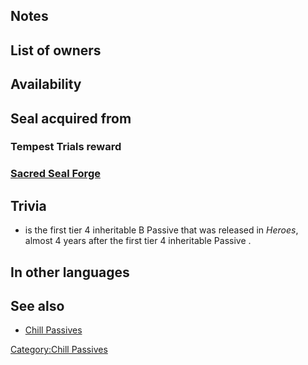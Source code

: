 {{Passive
|name=Chill Def/Res
|type=B
|exclusive=0
|canUseMove={{MoveList|All}}
|canUseWeapon={{WeaponList|All}}
|intID=2406
|sort=14590
|value=4
|timingID=8
|abilityID=89
|randomTimestamp=2021-02-18T07:00:00Z
|randomMinLv=26
|randomMaxLv=35
|properties=random_owner
|1name=Chill Def/Res 1
|alt1name=Chill Def Res 1
|1tagid=SID_守備魔防の封印1
|1effect=At start of turn, inflicts Def/Res-3 on foe on the enemy team with the highest Def+Res total through its next action.
|1required=Chill Def 1;Chill Res 1
|1cost=120
|1promotionRarity=5
|1promotionTier=1
|2name=Chill Def/Res 2
|alt2name=Chill Def Res 2
|2tagid=SID_守備魔防の封印2
|2effect=At start of turn, inflicts Def/Res-5 on foe on the enemy team with the highest Def+Res total through its next action.
|2next=-
|3name=Chill Def/Res 3
|alt3name=Chill Def Res 3
|3tagid=SID_守備魔防の封印3
|3cost=300
|3effect=At start of turn, inflicts Def/Res-6 on foe on the enemy team with the highest Def+Res total and foes within 2 spaces of that foe through their next actions.
|2cost=240
}}
==Notes==
{{SelectStat|Def+Res}}
{{Penalties}}
==List of owners==
{{Skill Hero List}}
==Availability==
{{PassiveFocusList}}
{{PassiveDistributionList}}
{{PassiveCombatManualList}}
==Seal acquired from==
===Tempest Trials reward===
{{Tempest Trials seal reward}}
===[[Sacred Seal Forge]]===
{{SealCosts
|seals=Chill Def/Res 1;Chill Def/Res 2
|badgeColor=Transparent
|costs1=20;100;40
|costs2=400;1000;100
}}
==Trivia==
* {{St|Chill Def/Res 3}} is the first tier 4 inheritable B Passive that was released in ''Heroes'', almost 4 years after the first tier 4 inheritable Passive {{St|Death Blow 4}}. 
==In other languages==
{{OtherLanguages
|english=Chill Def/Res
|japanese=守備魔防の封印
|german=Ver./Res.-Brem.
|spanishEU=Gelidez Def/Res
|spanishLA=Gelid. Def./Res.
|french=Gel Déf/Rés
|italian=Dif/Res gelanti
|chineseTW=防守魔防封殺
|portuguese=Def./Res. gelad.
}}
==See also==
{{See also skills|cond=(Description LIKE '%at start of turn, inflict%-%enemy%highest%' OR Description LIKE '%at start of turn, inflict%-%enemy%lowest%') AND Exclusive='1'}}
* [[Skill families#Chill|Chill Passives]]
{{Seals Navbox}}
{{Passives Navbox|B}}
[[Category:Chill Passives]]